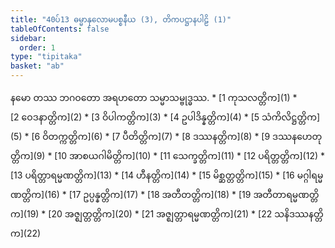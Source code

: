 ```yaml
---
title: "40ပ်13 ဓမ္မာနုလောမပစ္စနီယ (3), တိကပဋ္ဌာနပါဠိ (1)"
tableOfContents: false
sidebar:
  order: 1
type: "tipitaka"
basket: "ab"
---
```


<Paragraph number="1" type="center">
နမော တဿ ဘဂဝတော အရဟတော သမ္မာသမ္ဗုဒ္ဓဿ.

</Paragraph>

<TableOfContents>
* [1 ကုသလတ္တိက](1)
* [2 ဝေဒနာတ္တိက](2)
* [3 ဝိပါကတ္တိက](3)
* [4 ဥပါဒိန္နတ္တိက](4)
* [5 သံကိလိဋ္ဌတ္တိက](5)
* [6 ဝိတက္ကတ္တိက](6)
* [7 ပီတိတ္တိက](7)
* [8 ဒဿနတ္တိက](8)
* [9 ဒဿနဟေတုတ္တိက](9)
* [10 အာစယဂါမိတ္တိက](10)
* [11 သေက္ခတ္တိက](11)
* [12 ပရိတ္တတ္တိက](12)
* [13 ပရိတ္တာရမ္မဏတ္တိက](13)
* [14 ဟီနတ္တိက](14)
* [15 မိစ္ဆတ္တတ္တိက](15)
* [16 မဂ္ဂါရမ္မဏတ္တိက](16)
* [17 ဥပ္ပန္နတ္တိက](17)
* [18 အတီတတ္တိက](18)
* [19 အတီတာရမ္မဏတ္တိက](19)
* [20 အဇ္ဈတ္တတ္တိက](20)
* [21 အဇ္ဈတ္တာရမ္မဏတ္တိက](21)
* [22 သနိဒဿနတ္တိက](22)
</TableOfContents>